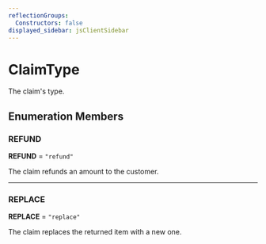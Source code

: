 ```yaml
---
reflectionGroups:
  Constructors: false
displayed_sidebar: jsClientSidebar
---
```



# ClaimType

The claim's type.

## Enumeration Members

### REFUND

 **REFUND** = `"refund"`

The claim refunds an amount to the customer.

___

### REPLACE

 **REPLACE** = `"replace"`

The claim replaces the returned item with a new one.
